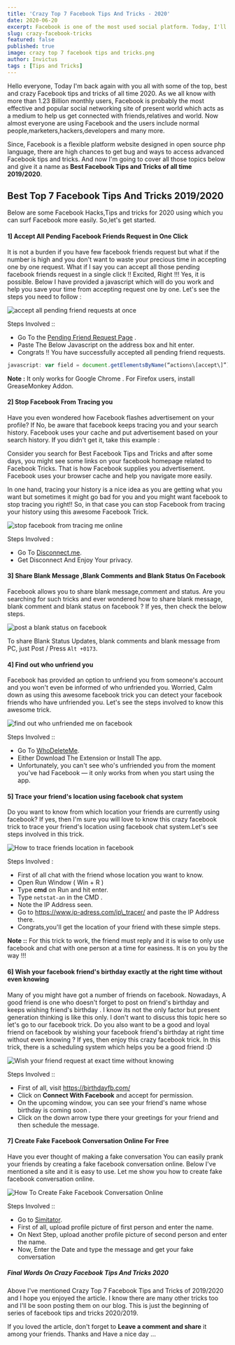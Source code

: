 ```yaml
---
title: 'Crazy Top 7 Facebook Tips And Tricks - 2020'
date: 2020-06-20
excerpt: Facebook is one of the most used social platform. Today, I'll present you crazy facebook tips and tricks of 2020.
slug: crazy-facebook-tricks
featured: false
published: true
image: crazy top 7 facebook tips and tricks.png
author: Invictus
tags : [Tips and Tricks]
---
```


Hello everyone, Today I'm back again with you all with some of the top, best and crazy Facebook tips and tricks of all time 2020. As we all know with more than 1.23 Billion monthly users, Facebook is probably the most effective and popular social networking site of present world which acts as a medium to help us get connected with friends,relatives and world. Now almost everyone are using Facebook and the users include normal people,marketers,hackers,developers and many more. 

Since, Facebook is a flexible platform website designed in open source php language, there are high chances to get bug and ways to access advanced Facebook tips and tricks. And now I'm going to cover all those topics below and give it a name as **Best Facebook Tips and Tricks of all time 2019/2020**.  
  


  

## Best Top 7 Facebook Tips And Tricks 2019/2020



Below are some Facebook Hacks,Tips and tricks for 2020 using which you can surf Facebook more easily. So,let's get started.  
  

#### 1] Accept All Pending Facebook Friends Request in One Click

  
It is not a burden if you have few facebook friends request but what if the number is high and you don't want to waste your precious time in accepting one by one request. What if I say you can accept all those pending facebook friends request in a single click !! Excited, Right !!! Yes, it is possible. Below I have provided a javascript which will do you work and help you save your time from accepting request one by one. Let's see the steps you need to follow :  
  

<Image src="accept all pending friend requests at once.jpg" alt="accept all pending friend requests at once" />   


  
Steps Involved ::  
  

*   Go To the <a href="https://www.facebook.com/friends/requests" rel="nofollow noopener noreferer" target="_blank">Pending Friend Request Page</a> .
*   Paste The Below Javascript on the address box and hit enter.
*   Congrats !! You have successfully accepted all pending friend requests.

  
```js
javascript: var field = document.getElementsByName(“actions\[accept\]”);for (i = 0; i < field.length; i++)field\[i\].click() ;
```
  
**Note :** It only works for Google Chrome . For Firefox users, install GreaseMonkey Addon.  
  
  

#### 2] Stop Facebook From Tracing you

  
Have you even wondered how Facebook flashes advertisement on your profile? If No, be aware that facebook keeps tracing you and your search history. Facebook uses your cache and put advertisement based on your search history. If you didn't get it, take this example :  
  
Consider you search for Best Facebook Tips and Tricks and after some days, you might see some links on your facebook homepage related to Facebook Tricks. That is how Facebook supplies you advertisement. Facebook uses your browser cache and help you navigate more easily.  
  
In one hand, tracing your history is a nice idea as you are getting what you want but sometimes it might go bad for you and you might want facebook to stop tracing you right!! So, in that case you can stop Facebook from tracing your history using this awesome Facebook Trick.  
  

<Image src="stop facebook from tracing me online.jpg" alt="stop facebook from tracing me online" />   


  
Steps Involved :  

*   Go To <a href="https://disconnect.me/" rel="nofollow noopener noreferrer" target="_blank">Disconnect.me</a>.
*   Get Disconnect And Enjoy Your privacy.

  

#### 3] Share Blank Message ,Blank Comments and Blank Status On Facebook

  
Facebook allows you to share blank message,comment and status. Are you searching for such tricks and ever wondered how to share blank message, blank comment and blank status on facebook ? If yes, then check the below steps.  
  

<Image src="post a blank status on facebook.png" alt="post a blank status on facebook" />    



To share Blank Status Updates, blank comments and blank message from PC, just Post / Press `Alt +0173`.  
  


#### 4] Find out who unfriend you

  
Facebook has provided an option to unfriend you from someone's account and you won't even be informed of who unfriended you. Worried, Calm down as using this awesome facebook trick you can detect your facebook friends who have unfriended you. Let's see the steps involved to know this awesome trick.  


<Image src="find out who unfriended me on facebook.jpg" alt="find out who unfriended me on facebook" />   



Steps Involved ::  
  

*   Go To <a href="https://www.deleted.io/" rel="nofollow noopener noreferrer" target="_blank">WhoDeleteMe</a>. 
*   Either Download The Extension or Install The app.
*   Unfortunately, you can't see who's unfriended you from the moment you've had Facebook — it only works from when you start using the app.

  
  

#### 5] Trace your friend's location using facebook chat system

  
Do you want to know from which location your friends are currently using facebook? If yes, then I'm sure you will love to know this crazy facebook trick to trace your friend's location using facebook chat system.Let's see steps involved in this trick.  
  

<Image src="How to trace friends location in facebook.jpg" alt="How to trace friends location in facebook" />   


   
Steps Involved :  
  

*   First of all chat with the friend whose location you want to know.      
*   Open Run Window ( Win + R )      
*   Type **cmd** on Run and hit enter.      
*   Type `netstat-an` in the CMD .      
*   Note the IP Address seen.      
*   Go to <a href="https://www.ip-adress.com/ip\_tracer/" rel="nofollow noopener noreferrer" target="_blank">https://www.ip-adress.com/ip\_tracer/</a> and paste the IP Address there.      
*   Congrats,you'll get the location of your friend with these simple steps.

  
**Note ::** For this trick to work, the friend must reply and it is wise to only use facebook and chat with one person at a time for easiness. It is on you by the way !!! 
  
  


#### 6] Wish your facebook friend's birthday exactly at the right time without even knowing

  
Many of you might have got a number of friends on facebook. Nowadays, A good friend is one who doesn't forget to post on friend's birthday and keeps wishing friend's birthday . I know its not the only factor but present generation thinking is like this only. I don't want to discuss this topic here so let's go to our facebook trick. Do you also want to be a good and loyal friend on facebook by wishing your facebook friend's birthday at right time without even knowing ? If yes, then enjoy this crazy facebook trick. In this trick, there is a scheduling system which helps you be a good friend :D  
  


<Image src="Wish your friend request at exact time without knowing.jpg" alt="Wish your friend request at exact time without knowing" />

  
  
Steps Involved ::  
  

*   First of all, visit <a href="https://birthdayfb.com/" target="_blank" rel="nofollow noopener noreferrer">https://birthdayfb.com/</a>
*   Click on **Connect With Facebook** and accept for permission.
*   On the upcoming window, you can see your friend's name whose birthday is coming soon .
*   Click on the down arrow type there your greetings for your friend and then schedule the message.

  
  

#### 7] Create Fake Facebook Conversation Online For Free

  
Have you ever thought of making a fake conversation You can easily prank your friends by creating a fake facebook conversation online. Below I've mentioned a site and it is easy to use. Let me show you how to create fake facebook conversation online.  
  


<Image src="How To Create Fake Facebook Conversation Online.jpg" alt="How To Create Fake Facebook Conversation Online"/>
  


Steps Involved ::  
  

*   Go to <a href="https://simitator.com/generator/facebook/chat" target="_blank" rel="nofollow noopener noreferrer">Simitator</a>.
*   First of all, upload profile picture of first person and enter the name.
*   On Next Step, upload another profile picture of second person and enter the name.
*   Now, Enter the Date and type the message and get your fake conversation

  
  

##### Final Words On Crazy Facebook Tips And Tricks 2020

  
Above I've mentioned Crazy Top 7 Facebook Tips and Tricks of 2019/2020 and I hope you enjoyed the article. I know there are many other tricks too and I'll be soon posting them on our blog. This is just the beginning of series of facebook tips and tricks 2020/2019.  
  
If you loved the article, don't forget to **Leave a comment and share** it among your friends. Thanks and Have a nice day ...